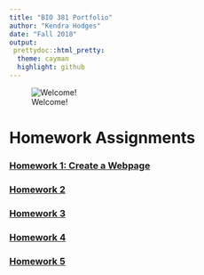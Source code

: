 ```yaml
---
title: "BIO 381 Portfolio"
author: "Kendra Hodges"
date: "Fall 2018"
output: 
 prettydoc::html_pretty:
  theme: cayman
  highlight: github
---
```


![Welcome!](/Users/kendrahodges/Desktop/Australia.JPG)



# **Homework Assignments**

### [Homework 1: Create a Webpage](index.html)

### [Homework 2](homework2.html)

### [Homework 3](homework3.html)

### [Homework 4](homework4.html)

### [Homework 5](homework5.html) 





